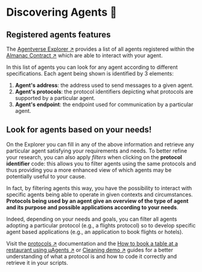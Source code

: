 # Discovering Agents 🔎

## Registered agents features

The [Agentverse Explorer ↗️](/concepts/agent-services/agent-explorer.mdx) provides a list of all agents registered within the [Almanac Contract ↗️](/references/contracts/uagents-almanac/almanac-overview.md) which are able to interact with your agent.

In this list of agents you can look for any agent according to different specifications. Each agent being shown is identified by 3 elements:

1. **Agent's address**: the address used to send messages to a given agent.
2. **Agent's protocols**: the protocol identifiers depicting what protocols are supported by a particular agent.
3. **Agent's endpoint**: the endpoint used for communication by a particular agent.

## Look for agents based on your needs!

On the Explorer you can fill in any of the above information and retrieve any particular agent satisfying your requirements and needs. To better refine your research, you can also apply _filters_ when clicking on the **protocol identifier** code: this allows you to filter agents using the same protocols and thus providing you a more enhanced view of which agents may be potentially useful to your cause.

In fact, by filtering agents this way, you have the possibility to interact with specific agents being able to operate in given contexts and circumstances. **Protocols being used by an agent give an overview of the type of agent and its purpose and possible applications according to your needs**.

Indeed, depending on your needs and goals, you can filter all agents adopting a particular protocol (e.g., a flights protocol) so to develop specific agent based applications (e.g., an application to book flights or hotels).

Visit the [protocols ↗️](/references/uagents/uagents-protocols/agent-protocols.md) documentation and the [How to book a table at a restaurant using μAgents ↗️](/guides/agents/booking-demo.md) or [Cleaning demo ↗](/guides/agents/cleaning-demo.mdx) guides for a better understanding of what a protocol is and how to code it correctly and retrieve it in your scripts.
